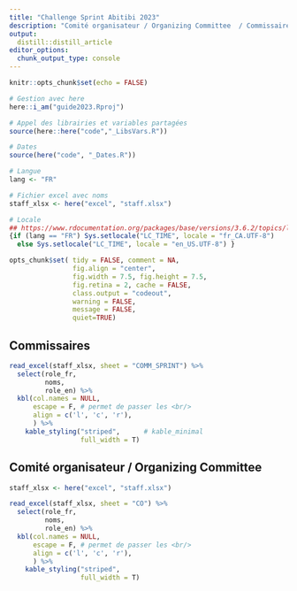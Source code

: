 ```yaml
---
title: "Challenge Sprint Abitibi 2023"
description: "Comité organisateur / Organizing Committee  / Commissaires"
output:
  distill::distill_article
editor_options: 
  chunk_output_type: console
---
```


<!-- Pour render : rmarkdown::render_site('guide_sprint') -->

```r
knitr::opts_chunk$set(echo = FALSE)

# Gestion avec here
here::i_am("guide2023.Rproj")

```

```r
# Appel des librairies et variables partagées
source(here::here("code","_LibsVars.R"))

# Dates
source(here("code", "_Dates.R"))

# Langue
lang <- "FR"

# Fichier excel avec noms
staff_xlsx <- here("excel", "staff.xlsx")

# Locale
## https://www.rdocumentation.org/packages/base/versions/3.6.2/topics/locales
{if (lang == "FR") Sys.setlocale("LC_TIME", locale = "fr_CA.UTF-8") 
  else Sys.setlocale("LC_TIME", locale = "en_US.UTF-8") }

opts_chunk$set( tidy = FALSE, comment = NA,
                fig.align = "center",
                fig.width = 7.5, fig.height = 7.5,
                fig.retina = 2, cache = FALSE,
                class.output = "codeout",
                warning = FALSE,
                message = FALSE,
                quiet=TRUE)

```

## Commissaires

```r

read_excel(staff_xlsx, sheet = "COMM_SPRINT") %>% 
  select(role_fr,
         noms,
         role_en) %>% 
  kbl(col.names = NULL,
      escape = F, # permet de passer les <br/>
      align = c('l', 'c', 'r'),
      ) %>% 
    kable_styling("striped",      # kable_minimal
                  full_width = T) 

```

## Comité organisateur / Organizing Committee 

```r

staff_xlsx <- here("excel", "staff.xlsx")

read_excel(staff_xlsx, sheet = "CO") %>% 
  select(role_fr,
         noms,
         role_en) %>% 
  kbl(col.names = NULL,
      escape = F, # permet de passer les <br/>
      align = c('l', 'c', 'r'),
      ) %>% 
    kable_styling("striped",    
                  full_width = T) 

```